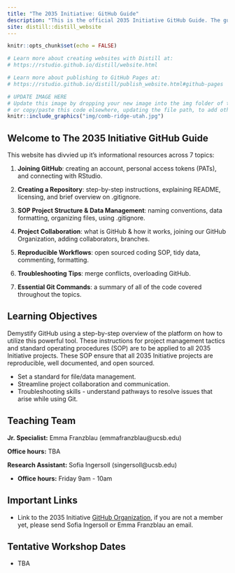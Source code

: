 ```yaml
---
title: "The 2035 Initiative: GitHub Guide"
description: "This is the official 2035 Initiative GitHub Guide. The guide includes standard operating procedures for 2035 Initiative projects, along with helpful tips for getting started, and troubleshooting."
site: distill::distill_website
---
```


```r
knitr::opts_chunk$set(echo = FALSE)

# Learn more about creating websites with Distill at:
# https://rstudio.github.io/distill/website.html

# Learn more about publishing to GitHub Pages at:
# https://rstudio.github.io/distill/publish_website.html#github-pages

```

```r

# UPDATE IMAGE HERE 
# Update this image by dropping your new image into the img folder of the project, then open the index.Rmd & change the path to point to the new image. 
# or copy/paste this code elsewhere, updating the file path, to add other images to your site!
knitr::include_graphics("img/comb-ridge-utah.jpg")
```
## Welcome to The 2035 Initiative GitHub Guide

This website has divvied up it's informational resources across 7 topics:

(1) **Joining GitHub**: creating an account, personal access tokens (PATs), and connecting with RStudio.

(2) **Creating a Repository**: step-by-step instructions, explaining README, licensing, and brief overview on .gitignore.

(3) **SOP Project Structure & Data Management**: naming conventions, data formatting, organizing files, using .gitignore.

(4) **Project Collaboration**: what is GitHub & how it works, joining our GitHub Organization, adding collaborators, branches.

(5) **Reproducible Workflows**: open sourced coding SOP, tidy data, commenting, formatting.

(6) **Troubleshooting Tips**: merge conflicts, overloading GitHub.

(7) **Essential Git Commands**: a summary of all of the code covered throughout the topics.

## Learning Objectives

Demystify GitHub using a step-by-step overview of the platform on how to utilize this powerful tool. These instructions for project management tactics and standard operating procedures (SOP) are to be applied to all 2035 Initiative projects. These SOP ensure that all 2035 Initiative projects are reproducible, well documented, and open sourced.

-   Set a standard for file/data management.
-   Streamline project collaboration and communication.
-   Troubleshooting skills - understand pathways to resolve issues that arise while using Git.

## Teaching Team

**Jr. Specialist:** Emma Franzblau (emmafranzblau\@ucsb.edu)

**Office hours:** TBA

**Research Assistant:** Sofia Ingersoll (singersoll\@ucsb.edu)

-   **Office hours:** Friday 9am - 10am

## Important Links

-   Link to the 2035 Initiative [GitHub Organization](https://github.com/The2035Initiative), if you are not a member yet, please send Sofia Ingersoll or Emma Franzblau an email.

## Tentative Workshop Dates

-   TBA
